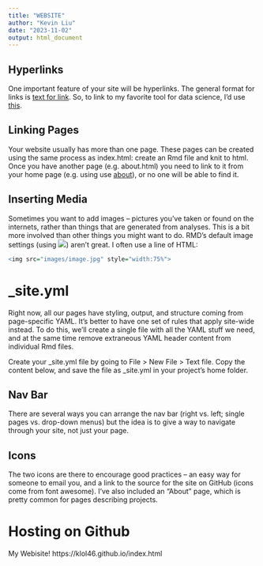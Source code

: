 ```yaml
---
title: "WEBSITE"
author: "Kevin Liu"
date: "2023-11-02"
output: html_document
---
```



## Hyperlinks
One important feature of your site will be hyperlinks. The general format for links is [text for link](address.of.link). So, to link to my favorite tool for data science, I’d use [this](google.com).

## Linking Pages
Your website usually has more than one page. These pages can be created using the same process as index.html: create an Rmd file and knit to html. Once you have another page (e.g. about.html) you need to link to it from your home page (e.g. using use [about](about.html)), or no one will be able to find it.

## Inserting Media
Sometimes you want to add images – pictures you’ve taken or found on the internets, rather than things that are generated from analyses. This is a bit more involved than other things you might want to do. RMD’s default image settings (using ![](image.jpg)) aren’t great. I often use a line of HTML:

```r
<img src="images/image.jpg" style="width:75%">
```

# _site.yml

Right now, all our pages have styling, output, and structure coming from page-specific YAML. It’s better to have one set of rules that apply site-wide instead. To do this, we’ll create a single file with all the YAML stuff we need, and at the same time remove extraneous YAML header content from individual Rmd files.

Create your _site.yml file by going to File > New File > Text file. Copy the content below, and save the file as _site.yml in your project’s home folder.

## Nav Bar
There are several ways you can arrange the nav bar (right vs. left; single pages vs. drop-down menus) but the idea is to give a way to navigate through your site, not just your page. 

## Icons 
The two icons are there to encourage good practices – an easy way for someone to email you, and a link to the source for the site on GitHub (icons come from font awesome). I’ve also included an “About” page, which is pretty common for pages describing projects.



# Hosting on Github
My Webisite! 
https://klol46.github.io/index.html

